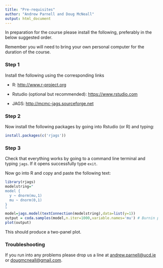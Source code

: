 ```yaml
---
title: "Pre-requisites"
author: "Andrew Parnell and Doug McNeall"
output: html_document
---
```


In preparation for the course please install the following, preferably in the below suggested order.

Remember you will need to bring your own personal computer for the duration of the course.

### Step 1

Install the following using the corresponding links

-	R: [http://www.r-project.org](http://www.r-project.org)

-	Rstudio (optional but recommended): [https://www.rstudio.com](https://www.rstudio.com)

-	JAGS: [http://mcmc-jags.sourceforge.net](http://sourceforge.net/projects/mcmc-jags/files/)

### Step 2

Now install the following packages by going into Rstudio (or R) and typing:
```r
install.packages(c('rjags'))
```

### Step 3

Check that everything works by going to a command line terminal and typing `jags`. If it opens successfully type `exit`. 

Now go into R and copy and paste the following text:
```r
library(rjags)
modelstring="
model {
  y ~ dnorm(mu,1)
  mu ~ dnorm(0,1)
}
"
model=jags.model(textConnection(modelstring),data=list(y=1))
output = coda.samples(model,n.iter=1000,variable.names='mu') # Burnin period
plot(output)
```
This should produce a two-panel plot.

### Troubleshooting

If you run into any problems please drop us a line at <andrew.parnell@ucd.ie> or <dougmcneall@gmail.com>.

